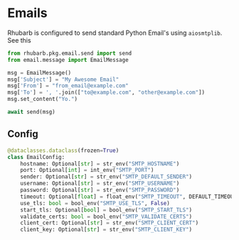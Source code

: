 # Emails

Rhubarb is configured to send standard Python Email's using `aiosmtplib`. See this


```python
from rhubarb.pkg.email.send import send
from email.message import EmailMessage

msg = EmailMessage()
msg['Subject'] = "My Awesome Email"
msg['From'] = "from_email@example.com"
msg['To'] = ', '.join(["to@example.com", "other@example.com"])
msg.set_content("Yo.")

await send(msg)
```

## Config

```python
@dataclasses.dataclass(frozen=True)
class EmailConfig:
    hostname: Optional[str] = str_env("SMTP_HOSTNAME")
    port: Optional[int] = int_env("SMTP_PORT")
    sender: Optional[str] = str_env("SMTP_DEFAULT_SENDER")
    username: Optional[str] = str_env("SMTP_USERNAME")
    password: Optional[str] = str_env("SMTP_PASSWORD")
    timeout: Optional[float] = float_env("SMTP_TIMEOUT", DEFAULT_TIMEOUT)
    use_tls: bool = bool_env("SMTP_USE_TLS", False)
    start_tls: Optional[bool] = bool_env("SMTP_START_TLS")
    validate_certs: bool = bool_env("SMTP_VALIDATE_CERTS")
    client_cert: Optional[str] = str_env("SMTP_CLIENT_CERT")
    client_key: Optional[str] = str_env("SMTP_CLIENT_KEY")
```